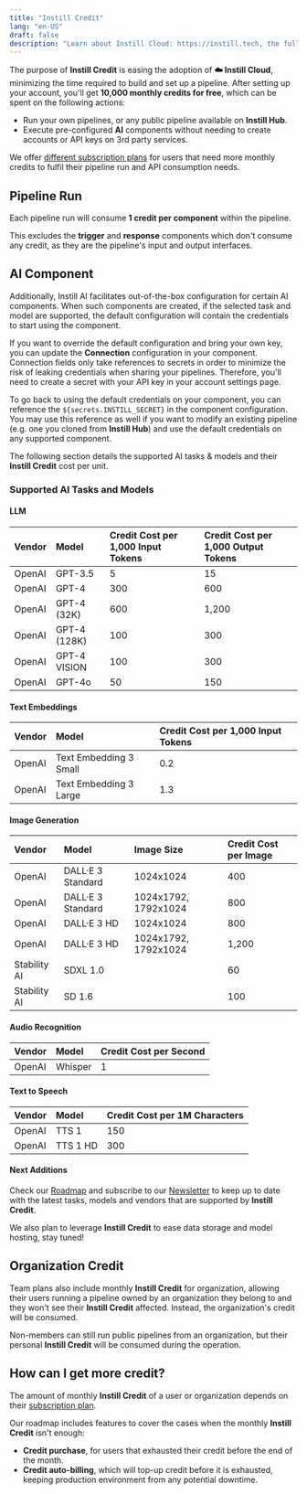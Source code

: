 ```yaml
---
title: "Instill Credit"
lang: "en-US"
draft: false
description: "Learn about Instill Cloud: https://instill.tech, the fully managed Instill Core: https://github.com/instill-ai/instill-core"
---
```


The purpose of **Instill Credit** is easing the adoption of **☁️ Instill Cloud**,
minimizing the time required to build and set up a pipeline. After setting up
your account, you'll get **10,000 monthly credits for free**, which can be spent
on the following actions:

- Run your own pipelines, or any public pipeline available on **Instill Hub**.
- Execute pre-configured **AI** components without needing to create accounts or
  API keys on 3rd party services.

We offer [different subscription plans](https://www.instill.tech/pricing) for
users that need more monthly credits to fulfil their pipeline run and API
consumption needs.

## Pipeline Run

Each pipeline run will consume **1 credit per component** within the
pipeline.

This excludes the **trigger** and **response** components which don't consume
any credit, as they are the pipeline's input and output interfaces.

## AI Component

Additionally, Instill AI facilitates out-of-the-box configuration for certain AI
components. When such components are created, if the selected task and model are
supported, the default configuration will contain the credentials to start using
the component.

<ZoomableImg
  src="/docs-assets/vdp/credit-secret.png"
  alt="Use Instill Credit to
run DALL·E 3 image generation with pre-configured credentials"
  width="400px"
/>

If you want to override the default configuration and bring your own key, you
can update the **Connection** configuration in your component. Connection fields
only take references to secrets in order to minimize the risk of leaking
credentials when sharing your pipelines. Therefore, you'll need to create a
secret with your API key in your account settings page.

To go back to using the default credentials on your component, you can reference
the `${secrets.INSTILL_SECRET}` in the component configuration. You may use this
reference as well if you want to modify an existing pipeline (e.g. one you
cloned from **Instill Hub**) and use the default credentials on any supported
component.

The following section details the supported AI tasks & models and their **Instill
Credit** cost per unit.

### Supported AI Tasks and Models

#### LLM

| Vendor | Model        | Credit Cost per 1,000 Input Tokens | Credit Cost per 1,000 Output Tokens |
| :----- | :----------- | :--------------------------------- | :---------------------------------- |
| OpenAI | GPT-3.5      | 5                                  | 15                                  |
| OpenAI | GPT-4        | 300                                | 600                                 |
| OpenAI | GPT-4 (32K)  | 600                                | 1,200                               |
| OpenAI | GPT-4 (128K) | 100                                | 300                                 |
| OpenAI | GPT-4 VISION | 100                                | 300                                 |
| OpenAI | GPT-4o       | 50                                 | 150                                 |

#### Text Embeddings

| Vendor | Model                  | Credit Cost per 1,000 Input Tokens |
| :----- | :--------------------- | :--------------------------------- |
| OpenAI | Text Embedding 3 Small | 0.2                                |
| OpenAI | Text Embedding 3 Large | 1.3                                |

#### Image Generation

| Vendor       | Model             | Image Size           | Credit Cost per Image |
| :----------- | :---------------- | :------------------- | :-------------------- |
| OpenAI       | DALL·E 3 Standard | 1024x1024            | 400                   |
| OpenAI       | DALL·E 3 Standard | 1024x1792, 1792x1024 | 800                   |
| OpenAI       | DALL·E 3 HD       | 1024x1024            | 800                   |
| OpenAI       | DALL·E 3 HD       | 1024x1792, 1792x1024 | 1,200                 |
| Stability AI | SDXL 1.0          |                      | 60                    |
| Stability AI | SD 1.6            |                      | 100                   |

#### Audio Recognition

| Vendor | Model   | Credit Cost per Second |
| :----- | :------ | :--------------------- |
| OpenAI | Whisper | 1                      |

#### Text to Speech

| Vendor | Model    | Credit Cost per 1M Characters |
| :----- | :------- | :---------------------------- |
| OpenAI | TTS 1    | 150                           |
| OpenAI | TTS 1 HD | 300                           |

#### Next Additions

Check our [Roadmap](../roadmap) and subscribe to our
[Newsletter](/newsletter/?utm_source=documentation&utm_medium=link) to keep up
to date with the latest tasks, models and vendors that are supported by
**Instill Credit**.

We also plan to leverage **Instill Credit** to ease data storage and model
hosting, stay tuned!

## Organization Credit

Team plans also include monthly **Instill Credit** for organization, allowing
their users running a pipeline owned by an organization they belong to and they
won't see their **Instill Credit** affected. Instead, the organization's credit
will be consumed.

Non-members can still run public pipelines from an organization, but their
personal **Instill Credit** will be consumed during the operation.

## How can I get more credit?

The amount of monthly **Instill Credit** of a user or organization depends on their
[subscription plan](https://www.instill.tech/pricing).

Our roadmap includes features to cover the cases when the monthly **Instill Credit**
isn't enough:

- **Credit purchase**, for users that exhausted their credit before the end of
  the month.
- **Credit auto-billing**, which will top-up credit before it is exhausted,
  keeping production environment from any potential downtime.
